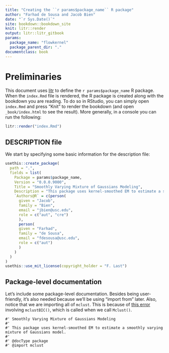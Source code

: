 ```yaml
---
title: "Creating the ``r params$package_name`` R package"
author: "Farhad de Sousa and Jacob Bien"
date: "`r Sys.Date()`"
site: bookdown::bookdown_site
knit: litr::render
output: litr::litr_gitbook
params:
  package_name: "flowkernel"
  package_parent_dir: "."
documentclass: book
---
```


# Preliminaries

This document uses [litr](https://jacobbien.github.io/litr-project/) to define the ``r params$package_name`` R package.  When the `index.Rmd` file is rendered, the R package is created along with the bookdown you are reading.  To do so in RStudio, you can simply open  `index.Rmd` and press "Knit" to render the bookdown (and open `_book/index.html` to see the result).  More generally, in a console you can run the following:

```r
litr::render("index.Rmd")
```

## DESCRIPTION file

We start by specifying some basic information for the description file:

```r
usethis::create_package(
  path = ".",
  fields = list(
    Package = params$package_name,
    Version = "0.0.0.9000",
    Title = "Smoothly Varying Mixture of Gaussians Modeling",
    Description = "This package uses kernel-smoothed EM to estimate a smoothly varying mixture of Gaussians model.",
    `Authors@R` = c(person(
      given = "Jacob",
      family = "Bien",
      email = "jbien@usc.edu",
      role = c("aut", "cre")
      ),
      person(
      given = "Farhad",
      family = "de Sousa",
      email = "fdesousa@usc.edu",
      role = c("aut")
      )
    )
  )
)
usethis::use_mit_license(copyright_holder = "F. Last")
```

## Package-level documentation

Let's include some package-level documentation. Besides being user-friendly, it's also needed because we'll be using "import from" later.  Also, notice that we are importing all of `mclust`.  This is because of [this error](https://stackoverflow.com/questions/46676598/use-a-function-in-an-r-package-that-depends-on-another-different-function) involving `mclustBIC()`, which is called when we call `Mclust()`.

```package_doc
#' Smoothly Varying Mixture of Gaussians Modeling
#'
#' This package uses kernel-smoothed EM to estimate a smoothly varying mixture of Gaussians model.
#' 
#' @docType package
#' @import mclust
```

